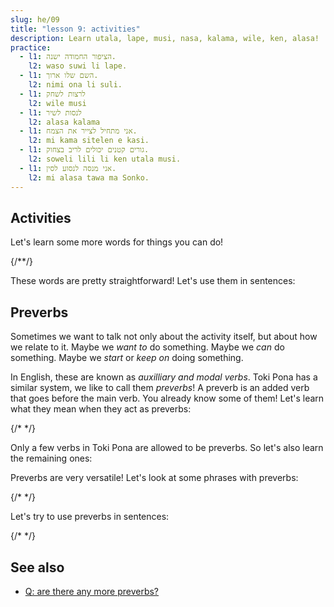 ```yaml
---
slug: he/09
title: "lesson 9: activities"
description: Learn utala, lape, musi, nasa, kalama, wile, ken, alasa!
practice:
  - l1: הציפור החמודה ישנה.
    l2: waso suwi li lape.
  - l1: השם שלו ארוך.
    l2: nimi ona li suli.
  - l1: לרצות לשחק
    l2: wile musi
  - l1: לנסות לשיר
    l2: alasa kalama
  - l1: אני מתחיל לצייר את הצמח.
    l2: mi kama sitelen e kasi.
  - l1: גורים קטנים יכולים לריב בצחוק.
    l2: soweli lili li ken utala musi.
  - l1: אני מנסה לנסוע לסין.
    l2: mi alasa tawa ma Sonko.
---
```



## Activities

Let's learn some more words for things you can do!

<List>
  <Word sl="utala" m="to fight, to attack" />
  <Word sl="lape" m="to sleep, to rest" />
  <Word sl="kalama" m="to produce a sound; sound" />
  <Word sl="musi" m="to have fun; funny, amusing, interesting" />
  <Word sl="nasa" m="strange, unusual, silly, drunken" />
  {/*<Word sl="lipu" m="paper, card, book, website; a flat thing with 󱥡 info" />*/}
</List>

These words are pretty straightforward! Let's use them in sentences:

<List>
  <Sentence sl="soweli li utala e jan." m="The animal attacked someone." />
  <Sentence sl="sina lape lon tomo." m="You sleep at home." />
  <Sentence sl="nimi ona li nasa tawa mi." m="Her name is strange to me." />
  <Sentence
    sl="jan lili li musi tan kalama."
    m="The child is having fun because of noises."
  />
</List>

## Preverbs

Sometimes we want to talk not only about the activity itself, but about how we relate to it. Maybe we _want to_ do something. Maybe we _can_ do something. Maybe we _start_ or _keep on_ doing something.

In English, these are known as *auxilliary and modal verbs*. Toki Pona has a similar system, we like to call them _preverbs_! A preverb is an added verb that goes before the main verb. You already know some of them! Let's learn what they mean when they act as preverbs:

<List>
  <Word sl="kama" m="to begin to ..., to become ..." />
  <Word sl="awen" m="to continue to ..., to still ..." />
  {/* <Word sl="sona" m="to know how to ..." /> */}
</List>

Only a few verbs in Toki Pona are allowed to be preverbs. So let's also learn the remaining ones:

<List>
  <Word sl="wile" m="to want to ..." />
  <Word sl="ken" m="to be able to ..." />
  <Word sl="alasa" m="to try to ..." />
</List>

Preverbs are very versatile! Let's look at some phrases with preverbs:

<List>
  <Word sl="wile lape" m="to want to sleep" />
  <Word sl="awen pona" m="to continue to be good" />
  <Word sl="kama sona" m="to become knowledgeable, to learn" />
  {/* <Word sl="sona sitelen" m="to know how to draw" /> */}
  <Word sl="alasa kama wawa" m="to try to become strong" />
</List>

Let's try to use preverbs in sentences:

<List>
  <Sentence sl="waso lili li wile lape." m="The small bird wants to sleep." />
  {/* <Sentence sl="jan li sona moku e kasi." m="People know how to eat plants." /> */}
  <Sentence sl="mi kama sona e toki pona." m="I learn Toki Pona." />
  <Sentence sl="sina alasa tawa ma Tosi." m="You try to go to Germany." />
  <Sentence
    sl="toki ona li awen nasa tawa mi."
    m="His speech is still strange to me."
  />
</List>

<Practice exercises={frontmatter.practice} client:load />

## See also
* [Q: are there any more preverbs?](en/more-preverbs/)
